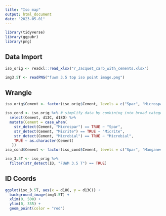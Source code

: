 ```yaml
---
title: "Iso map"
output: html_document
date: "2023-05-01"
---
```


```r
library(tidyverse)
library(ggpubr)
library(png)
```

## Data Import
```r
iso_orig <- readxl::read_xlsx("r_Jacquet_carb_with_cements.xlsx")
```

```r
img3.5T <- readPNG("fuwm 3.5 top iso point image.png")
```

## Wrangle

```r
iso_orig$Cement <- factor(iso_orig$Cement, levels = c("Spar", "Microspar", "Manganese", "Micrite", "Micrite (SSF)", "Micrite (spicule)", "Microbial", "Microbial (SSF)", "Laminar Microbial", "Laminar Microbial (Strom)", "Laminar Microbial (sponge)", "Laminar Calcrete"))
```

```r
iso_cond <- iso_orig %>% # simplify data by combining into broad categories
  select(Cement, d13C, d18O) %>%
  mutate(Cement = case_when(
    str_detect(Cement, "Microspar") == TRUE ~ "Spar",
    str_detect(Cement, "Micrite") == TRUE ~ "Micrite",
    str_detect(Cement, "Microbial") == TRUE ~ "Microbial",
    TRUE ~ as.character(Cement)
   ))
iso_cond$Cement <- factor(iso_cond$Cement, levels = c("Spar", "Manganese", "Micrite",  "Microbial", "Laminar Calcrete"))
```

```r
iso_3.5T <- iso_orig %>%
  filter(str_detect(ID, "FUWM 3.5 T") == TRUE)
```

## ID Coords
```r
ggplot(iso_3.5T, aes(x = d18O, y = d13C)) +
  background_image(img3.5T) +
  xlim(0, 500) +
  ylim(0, 335) +
  geom_point(color = "red")
```